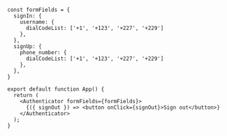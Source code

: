 ```tsx{3-10, 17}

const formFields = {
  signIn: {
    username: {
      dialCodeList: ['+1', '+123', '+227', '+229']
    },
  },
  signUp: {
    phone_number: {
      dialCodeList: ['+1', '+123', '+227', '+229']
    },
  },
}

export default function App() {
  return (
    <Authenticator formFields={formFields}>
      {({ signOut }) => <button onClick={signOut}>Sign out</button>}
    </Authenticator>
  );
}
```

